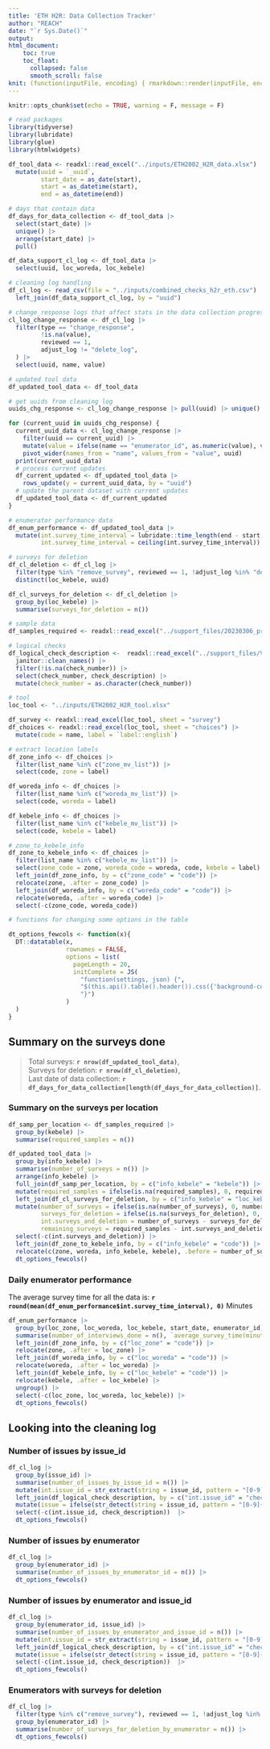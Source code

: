 ```yaml
---
title: 'ETH H2R: Data Collection Tracker'
author: "REACH"
date: "`r Sys.Date()`"
output: 
html_document:
    toc: true
    toc_float:
      collapsed: false
      smooth_scroll: false
knit: (function(inputFile, encoding) { rmarkdown::render(inputFile, encoding = encoding, output_file = paste0(dirname(inputFile), '/h2r_field_data_collection_tracker_', format(Sys.Date(), '%Y_%m_%d'),'.html')) })
---
```


```r
knitr::opts_chunk$set(echo = TRUE, warning = F, message = F)

# read packages
library(tidyverse)
library(lubridate)
library(glue)
library(htmlwidgets)

df_tool_data <- readxl::read_excel("../inputs/ETH2002_H2R_data.xlsx")  |>  
  mutate(uuid = `_uuid`,
         start_date = as_date(start),
         start = as_datetime(start),
         end = as_datetime(end))

# days that contain data
df_days_for_data_collection <- df_tool_data |> 
  select(start_date) |> 
  unique() |> 
  arrange(start_date) |> 
  pull()

df_data_support_cl_log <- df_tool_data |> 
  select(uuid, loc_woreda, loc_kebele)

# cleaning log handling
df_cl_log <- read_csv(file = "../inputs/combined_checks_h2r_eth.csv") |> 
  left_join(df_data_support_cl_log, by = "uuid")

# change_response logs that affect stats in the data collection progress
cl_log_change_response <- df_cl_log |> 
  filter(type == "change_response", 
         !is.na(value),
         reviewed == 1, 
         adjust_log != "delete_log", 
  ) |> 
  select(uuid, name, value)

# updated tool data
df_updated_tool_data <- df_tool_data

# get uuids from cleaning log
uuids_chg_response <- cl_log_change_response |> pull(uuid) |> unique()

for (current_uuid in uuids_chg_response) {
  current_uuid_data <- cl_log_change_response |> 
    filter(uuid == current_uuid) |> 
    mutate(value = ifelse(name == "enumerator_id", as.numeric(value), value)) |> 
    pivot_wider(names_from = "name", values_from = "value", uuid)
  print(current_uuid_data)
  # process current updates
  df_current_updated <- df_updated_tool_data |> 
    rows_update(y = current_uuid_data, by = "uuid")
  # update the parent dataset with current updates
  df_updated_tool_data <- df_current_updated
}

# enumerator performance data
df_enum_performance <- df_updated_tool_data |> 
  mutate(int.survey_time_interval = lubridate::time_length(end - start, unit = "min"),
         int.survey_time_interval = ceiling(int.survey_time_interval))

# surveys for deletion
df_cl_deletion <- df_cl_log |> 
  filter(type %in% "remove_survey", reviewed == 1, !adjust_log %in% "delete_log") |>
  distinct(loc_kebele, uuid)

df_cl_surveys_for_deletion <- df_cl_deletion |>
  group_by(loc_kebele) |>
  summarise(surveys_for_deletion = n())

# sample data
df_samples_required <- readxl::read_excel("../support_files/20230306_prepared_location_data_h2r.xlsx", sheet = "settlement_list")

# logical checks
df_logical_check_description <-  readxl::read_excel("../support_files/V5_Logical checks template_ETH2002.xlsx") |> 
  janitor::clean_names() |> 
  filter(!is.na(check_number)) |>
  select(check_number, check_description) |> 
  mutate(check_number = as.character(check_number))

# tool
loc_tool <- "../inputs/ETH2002_H2R_tool.xlsx"

df_survey <- readxl::read_excel(loc_tool, sheet = "survey")
df_choices <- readxl::read_excel(loc_tool, sheet = "choices") |> 
  mutate(code = name, label = `label::english`)

# extract location labels
df_zone_info <- df_choices |> 
  filter(list_name %in% c("zone_mv_list")) |> 
  select(code, zone = label)

df_woreda_info <- df_choices |> 
  filter(list_name %in% c("woreda_mv_list")) |> 
  select(code, woreda = label)

df_kebele_info <- df_choices |> 
  filter(list_name %in% c("kebele_mv_list")) |> 
  select(code, kebele = label)

# zone_to_kebele_info
df_zone_to_kebele_info <- df_choices |> 
  filter(list_name %in% c("kebele_mv_list")) |> 
  select(zone_code = zone, woreda_code = woreda, code, kebele = label) |> 
  left_join(df_zone_info, by = c("zone_code" = "code")) |>
  relocate(zone, .after = zone_code) |>
  left_join(df_woreda_info, by = c("woreda_code" = "code")) |>
  relocate(woreda, .after = woreda_code) |>
  select(-c(zone_code, woreda_code))

# functions for changing some options in the table

dt_options_fewcols <- function(x){
  DT::datatable(x,
                rownames = FALSE,
                options = list(
                  pageLength = 20,
                  initComplete = JS(
                    "function(settings, json) {",
                    "$(this.api().table().header()).css({'background-color': '#333', 'color': '#fff'});",
                    "}")
                )
  )
}

```

## Summary on the surveys done

>Total surveys: **`r nrow(df_updated_tool_data)`**,\
Surveys for deletion: **`r nrow(df_cl_deletion)`**,\
Last date of data collection: **`r df_days_for_data_collection[length(df_days_for_data_collection)]`**.

### Summary on the surveys per location

```r

df_samp_per_location <- df_samples_required |> 
  group_by(kebele) |> 
  summarise(required_samples = n())

df_updated_tool_data |> 
  group_by(info_kebele) |> 
  summarise(number_of_surveys = n()) |> 
  arrange(info_kebele) |> 
  full_join(df_samp_per_location, by = c("info_kebele" = "kebele")) |>
  mutate(required_samples = ifelse(is.na(required_samples), 0, required_samples)) |> 
  left_join(df_cl_surveys_for_deletion, by = c("info_kebele" = "loc_kebele")) |> 
  mutate(number_of_surveys = ifelse(is.na(number_of_surveys), 0, number_of_surveys),
         surveys_for_deletion = ifelse(is.na(surveys_for_deletion), 0, surveys_for_deletion),
         int.surveys_and_deletion = number_of_surveys - surveys_for_deletion,
         remaining_surveys = required_samples - int.surveys_and_deletion ) |> 
  select(-c(int.surveys_and_deletion)) |> 
  left_join(df_zone_to_kebele_info, by = c("info_kebele" = "code")) |> 
  relocate(c(zone, woreda, info_kebele, kebele), .before = number_of_surveys) |>
  dt_options_fewcols()

```

### Daily enumerator performance

The average survey time for all the data is: **`r round(mean(df_enum_performance$int.survey_time_interval), 0)`** Minutes

```r

df_enum_performance |> 
  group_by(loc_zone, loc_woreda, loc_kebele, start_date, enumerator_id) |> 
  summarise(number_of_interviews_done = n(), `average_survey_time(minutes)` = round(mean(int.survey_time_interval, na.rm = TRUE), 0)) |> 
  left_join(df_zone_info, by = c("loc_zone" = "code")) |> 
  relocate(zone, .after = loc_zone) |> 
  left_join(df_woreda_info, by = c("loc_woreda" = "code")) |> 
  relocate(woreda, .after = loc_woreda) |>
  left_join(df_kebele_info, by = c("loc_kebele" = "code")) |> 
  relocate(kebele, .after = loc_kebele) |>
  ungroup() |> 
  select(-c(loc_zone, loc_woreda, loc_kebele)) |> 
  dt_options_fewcols()
```

## Looking into the cleaning log

### Number of issues by issue_id

```r
df_cl_log |> 
  group_by(issue_id) |> 
  summarise(number_of_issues_by_issue_id = n()) |>
  mutate(int.issue_id = str_extract(string = issue_id, pattern = "[0-9]{1,3}")) |> 
  left_join(df_logical_check_description, by = c("int.issue_id" = "check_number")) |> 
  mutate(issue = ifelse(str_detect(string = issue_id, pattern = "[0-9]{1,3}"), check_description, issue_id)) |> 
  select(-c(int.issue_id, check_description))  |> 
  dt_options_fewcols()
```

### Number of issues by enumerator

```r
df_cl_log |> 
  group_by(enumerator_id) |> 
  summarise(number_of_issues_by_enumerator_id = n()) |>
  dt_options_fewcols()
```

### Number of issues by enumerator and issue_id

```r
df_cl_log |> 
  group_by(enumerator_id, issue_id) |> 
  summarise(number_of_issues_by_enumerator_and_issue_id = n()) |>
  mutate(int.issue_id = str_extract(string = issue_id, pattern = "[0-9]{1,3}")) |> 
  left_join(df_logical_check_description, by = c("int.issue_id" = "check_number")) |> 
  mutate(issue = ifelse(str_detect(string = issue_id, pattern = "[0-9]{1,3}"), check_description, issue_id)) |> 
  select(-c(int.issue_id, check_description))  |> 
  dt_options_fewcols()
```

### Enumerators with surveys for deletion

```r
df_cl_log |> 
  filter(type %in% c("remove_survey"), reviewed == 1, !adjust_log %in% c("delete_log")) |> 
  group_by(enumerator_id) |> 
  summarise(number_of_surveys_for_deletion_by_enumerator = n()) |>
  dt_options_fewcols()
```
